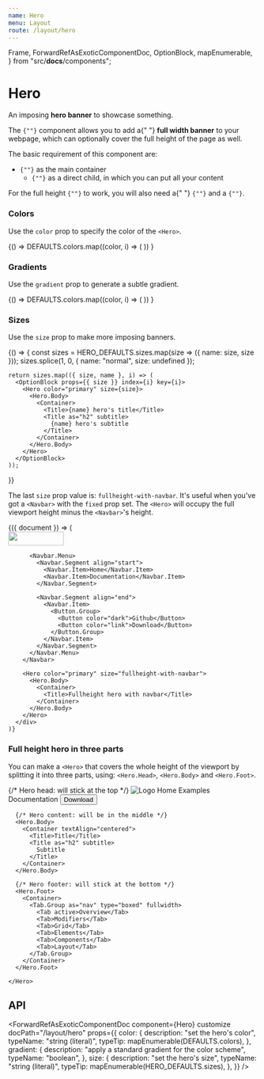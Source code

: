 ```yaml
---
name: Hero
menu: Layout
route: /layout/hero
---
```



  Frame,
  ForwardRefAsExoticComponentDoc,
  OptionBlock,
  mapEnumerable,
} from "src/__docs__/components";

# Hero

An imposing **hero banner** to showcase something.

<Content>
  <p>
    The <code>{"<Hero>"}</code> component allows you to add a{" "}
    <strong>full width banner</strong> to your webpage, which can optionally
    cover the full height of the page as well.
  </p>
  <p>The basic requirement of this component are:</p>
  <ul>
    <li>
      <code>{"<Hero>"}</code> as the main container
      <ul>
        <li>
          <code>{"<Hero.Body>"}</code> as a direct child, in which you can put
          all your content
        </li>
      </ul>
    </li>
  </ul>
  <p>
    For the full height <code>{"<Hero>"}</code> to work, you will also need a{" "}
    <code>{"<Hero.Head>"}</code> and a <code>{"<Hero.Foot>"}</code>.
  </p>
</Content>

<Playground>
  <Hero>
    <Hero.Body>
      <Container>
        <Title>Hero title</Title>
        <Title as="h2" subtitle>
          Hero Subtitle
        </Title>
      </Container>
    </Hero.Body>
  </Hero>
</Playground>

### Colors

Use the `color` prop to specify the color of the `<Hero>`.

<Playground>
  {() =>
    DEFAULTS.colors.map((color, i) => (
      <OptionBlock props={{ color }} index={i} key={i}>
        <Hero color={color}>
          <Hero.Body>
            <Container>
              <Title>{color} hero's title</Title>
              <Title as="h2" subtitle>
                {color} hero's subtitle
              </Title>
            </Container>
          </Hero.Body>
        </Hero>
      </OptionBlock>
    ))
  }
</Playground>

### Gradients

Use the `gradient` prop to generate a subtle gradient.

<Playground>
  {() =>
    DEFAULTS.colors.map((color, i) => (
      <OptionBlock props={{ color }} index={i} key={i}>
        <Hero gradient color={color}>
          <Hero.Body>
            <Container>
              <Title>{color} hero's title with gradient</Title>
              <Title as="h2" subtitle>
                {color} hero's subtitle with gradient
              </Title>
            </Container>
          </Hero.Body>
        </Hero>
      </OptionBlock>
    ))
  }
</Playground>

### Sizes

Use the `size` prop to make more imposing banners.

<Playground>
  {() => {
    const sizes = HERO_DEFAULTS.sizes.map(size => ({ name: size, size }));
    sizes.splice(1, 0, { name: "normal", size: undefined });

    return sizes.map(({ size, name }, i) => (
      <OptionBlock props={{ size }} index={i} key={i}>
        <Hero color="primary" size={size}>
          <Hero.Body>
            <Container>
              <Title>{name} hero's title</Title>
              <Title as="h2" subtitle>
                {name} hero's subtitle
              </Title>
            </Container>
          </Hero.Body>
        </Hero>
      </OptionBlock>
    ));

}}

</Playground>

The last `size` prop value is: `fullheight-with-navbar`.
It's useful when you've got a `<Navbar>` with the `fixed` prop set.
The `<Hero>` will occupy the full viewport height minus the `<Navbar>`'s height.

<Playground>
  <Frame>
    {({ document }) => (
      <div style={{ height: "500px" }}>
        <Navbar fixed="top" color="warning" document={document}>
          <Navbar.Brand>
            <Navbar.Item href="#">
              <img
                src="https://bulma.io/images/bulma-logo.png"
                alt=""
                role="presentation"
                width="112"
                height="28"
              />
            </Navbar.Item>
            <Navbar.Burger />
          </Navbar.Brand>

          <Navbar.Menu>
            <Navbar.Segment align="start">
              <Navbar.Item>Home</Navbar.Item>
              <Navbar.Item>Documentation</Navbar.Item>
            </Navbar.Segment>

            <Navbar.Segment align="end">
              <Navbar.Item>
                <Button.Group>
                  <Button color="dark">Github</Button>
                  <Button color="link">Download</Button>
                </Button.Group>
              </Navbar.Item>
            </Navbar.Segment>
          </Navbar.Menu>
        </Navbar>

        <Hero color="primary" size="fullheight-with-navbar">
          <Hero.Body>
            <Container>
              <Title>Fullheight hero with navbar</Title>
            </Container>
          </Hero.Body>
        </Hero>
      </div>
    )}

  </Frame>
</Playground>

### Full height hero in three parts

You can make a `<Hero>` that covers the whole height of the viewport by splitting it into three parts, using: `<Hero.Head>`, `<Hero.Body>` and `<Hero.Foot>`.

<Playground>
  <Frame style={{ height: "500px" }}>
    <Hero size="fullheight" color="primary">
      {/* Hero head: will stick at the top */}
      <Hero.Head>
        <Navbar>
          <Container>
            <Navbar.Brand>
              <Navbar.Item>
                <img
                  src="https://bulma.io/images/bulma-type-white.png"
                  alt="Logo"
                />
              </Navbar.Item>
              <Navbar.Burger />
            </Navbar.Brand>
            <Navbar.Menu>
              <Navbar.Segment align="end">
                <Navbar.Item active>Home</Navbar.Item>
                <Navbar.Item>Examples</Navbar.Item>
                <Navbar.Item>Documentation</Navbar.Item>
                <Navbar.Item as="span">
                  <Button color="primary" inverted>
                    <Icon>
                      <FontAwesomeIcon icon={faGithub} />
                    </Icon>
                    <span>Download</span>
                  </Button>
                </Navbar.Item>
              </Navbar.Segment>
            </Navbar.Menu>
          </Container>
        </Navbar>
      </Hero.Head>

      {/* Hero content: will be in the middle */}
      <Hero.Body>
        <Container textAlign="centered">
          <Title>Title</Title>
          <Title as="h2" subtitle>
            Subtitle
          </Title>
        </Container>
      </Hero.Body>

      {/* Hero footer: will stick at the bottom */}
      <Hero.Foot>
        <Container>
          <Tab.Group as="nav" type="boxed" fullwidth>
            <Tab active>Overview</Tab>
            <Tab>Modifiers</Tab>
            <Tab>Grid</Tab>
            <Tab>Elements</Tab>
            <Tab>Components</Tab>
            <Tab>Layout</Tab>
          </Tab.Group>
        </Container>
      </Hero.Foot>

    </Hero>

  </Frame>
</Playground>

## API

<ForwardRefAsExoticComponentDoc
  component={Hero}
  customize
  docPath="/layout/hero"
  props={{
    color: {
      description: "set the hero's color",
      typeName: "string (literal)",
      typeTip: mapEnumerable(DEFAULTS.colors),
    },
    gradient: {
      description: "apply a standard gradient for the color scheme",
      typeName: "boolean",
    },
    size: {
      description: "set the hero's size",
      typeName: "string (literal)",
      typeTip: mapEnumerable(HERO_DEFAULTS.sizes),
    },
  }}
/>

<ForwardRefAsExoticComponentDoc component={Hero.Body} docPath="/layout/hero" />

<ForwardRefAsExoticComponentDoc component={Hero.Foot} docPath="/layout/hero" />

<ForwardRefAsExoticComponentDoc component={Hero.Head} docPath="/layout/hero" />
